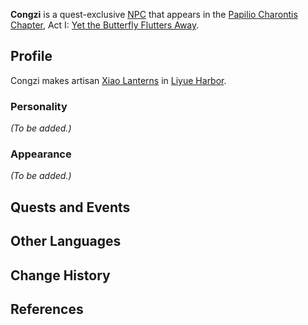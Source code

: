 {{Meta
<!-- REMOVE THIS TEMPLATE AFTER ADDING MISSING INFO -->
|missing_NPC_profile = yes
}}
{{Character Infobox
|image            = NPC Congzi.png
|region           = Liyue
|voiceEN          = [https://www.deneenmelody.com/ Deneen Melody]<ref>Twitter: [https://twitter.com/DeneenMelody/status/1366847279852777475 EN VA Self Announcement]</ref> <small>(Memory)</small>
|type             = Quest NPC
}}
'''Congzi''' is a quest-exclusive [[NPC]] that appears in the [[Papilio Charontis Chapter]], Act I: [[Yet the Butterfly Flutters Away]].
<!--
==Location==
<gallery>
NPC Location Congzi.png|Congzi's location
NPC Location Congzi Context.png|Additional context
</gallery>
-->
==Profile==
Congzi makes artisan [[Xiao Lantern]]s in [[Liyue Harbor]].

===Personality===
''(To be added.)''

===Appearance===
''(To be added.)''

==Quests and Events==
{{Quests and Events}}

==Other Languages==
{{Other Languages
|default_hidden = 1
|en      = Congzi
|zhs     = 聪子
|zhs_rm  = Cōngzi
|zht     = 聰子
|zht_rm  = Cōngzi
|ja      = 聡子
|ja_rm   = Soushi<ref>{{Ref/Quest|Friendships, Wishes, and Regrets|note=Japanese Voice-Over}}</ref>
|ko      = {{tt|현명|賢明}}
|ko_rm   = Hyeonmyeong
|es      = Tsongzi
|fr      = Congzi
|ru      = Цун Цзы
|th      = Congzi
|vi      = Congzi
|de      = Congzi
|id      = Congzi
|pt      = Congzi
|tr      = Congzi
|it      = Congzi
}}

==Change History==
{{Change History|1.3}}

==References==
{{Reflist}}